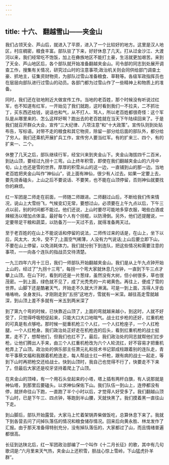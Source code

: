 ```yaml
---
---
---
```

title: 十六、 翻越雪山——夹金山
---



我们占领天全、芦山后，就进入了平原，进入了一个比较好的地方。这里是汉人地区，村庄稠密，粮食丰富。部队驻了下来，好好休息了几天。打从过金沙江、大渡河以来，我们经常吃不饱饭，加上在彝族地区不能打土豪，生活就更加艰苦。来到了天全、芦山地区后，各个部队就开始准备翻越夹金山。司令部的同志到处展开调查工作，搜集有关情况，研究过山时的注意事项;政治机关则会同供给部门调查土豪、抓地主，征集资财物资，为部队过雪山准备粮食、草鞋等。各级军政指挥员也在层层向部队进行过雪山的动员。各部门都为过雪山作了一些精神上和物质上的准备。

同时，我们还在驻地附近大做宣传工作。当地的老百姓，那个时候没有听说过红军，也不知道有红军，一开始见了我们就跑，这时看到我们一不拉夫，二不抓壮丁，买东西还给钱，说话也和气，从不打人、骂人，所以老百姓都很奇怪：这个军队是从哪里来的、怎么这样好啊？跑出去的老百姓就在当天下午陆续回来了。于是我们就召开群众大会，宣传“三大纪律、八项注意”和“十大政策”。宣传队则到处贴布告，写标语。对带不走的粮食和其它物资，除留一部分给后面的部队外，都分给了穷人。我们还乘机开展扩兵工作，宣传穷人要当红军。有的扩来三、四个，有的扩来一、二个。

休整了几天之后，部队继续行军，经宝兴来到夹金山下。夹金山海拔四千二百米，到达山顶，要经过九拐十三弯。山上终年积雪，即使在我们翻越夹金山的六月中旬，山上也还是雪的世界。厚厚的积雪从山的这一边，一直铺到山的那一边。当地老百姓把夹金山叫作”神仙山”，说上面有神仙，很少有人过去。如果一定要上去，要先烧香磕头，上山之后不要说话、不要笑，也不能在山顶停留，否则神仙就要找你的麻烦。

红一军团是二师走在前面，一师随二师跟进。二师翻过山后，不断给我们传来情况，说山上大雪纷飞，气候变幻无常，要想过山，必须要在上午九点以后，下午三点以前，别的时间都不能过。他们还说，上山时要尽可能地多穿衣服，喝些白酒或辣椒汤以增加点体温，最好每个人有个拐棍，以防滑倒。另外，他们还提醒说，一定要带足干粮和蔬菜，以防备万一一天过不去，就得准备两天过。

至于老百姓的在山上不能说话和停留的说法，二师传过来的话是，在山上，坐下以后，风太大、太冷，受不了;上面空气稀薄，人没有力气说话;上山后要立即下山，不要在山上停留，以免消耗体力。我们就分别下到连队，把这些情况和需要注意的事项，一一向各个连队的指战员交待清楚。

一九三四年六月十三日，我们一师部队开始翻越夹金山。我们是从上午九点钟开始上山的，经过了”九拐十三弯”，每拐一个弯大家就休息几分钟，一直到下午三点才攀上山顶。在山下时，看到的还是一片葱绿，虽然没有大树，但小树很多，草也很茂密。一到上面，绿色就不见了，成了光秃秃的一片褐黄色。再往上，便成了雪的世界。山脚下还是酷暑天气，开始走不久就大汗淋漓。可是一到上面，冻得人牙齿咯咯响，全身发抖。才刚刚走到”五拐”这地方，雪就有一米深。越往高走雪就越深，到山顶上差不多就有一米五到两米深了

到了第九个弯的时候，已快靠近山顶了，上面的弯就越来越小，到这时，人就不好受了，只觉得呼吸短促起来，只能大口大口地喘气。战士扛步枪的还好，扛重机枪的可真是有点够呛。那时候一挺重机枪三个人扛，一个人扛枪座子，一个人扛枪腿，一个人扛枪身。我们政治处正好走在机枪连的后头，看到扛重机枪的战士挺累，走不了，想帮他们，但我们也扛不了。最后，我们政治处的同志就帮他们扛步枪，让他们腾出人手来，由三个人扛重机枪改为六个人轮流扛，好不容易才把重机枪弄上了山顶。政治处的俱乐部主任萧元礼和技术书记郭成柱跟着别的连队走，青年干事蔡文福和我跟着机枪连走，每人帮战士扛一杆枪，跟有病的战士一起走，等到下山时再把枪交还给战士。快到山顶时，我自己也觉得不行了，快要走不下来了。但最后大家还是咬牙坚持着爬上了山顶。

在夹金山的顶峰，有一个用石头垒起来的小塔，塔上插有两杆白旗，有人说那就是神仙塔，到那里后要磕头。以求神仙保佑下山。我们队伍一到山上，连停都没有停，就拼命往山下跑，一直跑了半个小时以后，才觉得人好受多了。我们翻越山顶下山时，已是下午三、四点钟，等跑到半山腰，天就快黑了。我们摸着黑一直往山下走。

到山脚后，部队开始露营。大家马上忙着架锅弄柴做饭吃，总算休息下来了。我就下到各营去问了问掉队落伍的情况和粮食储存情况。回来后向黄永胜、林龙发作了汇报。由于那天准备得特别充分，没有掉队落伍的，大家都过了山，而且情绪普遍都很高。

长征到达陕北后，红一军团政治部编了一个叫作《十二月长征》的歌，其中有几句歌词是:“六月里来天气热，夹金山上还积雪，胆战心惊上雪岭，下山猛虎扑羊群”。